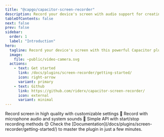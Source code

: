 ```yaml
---
title: "@capgo/capacitor-screen-recorder"
description: Record your device's screen with audio support for creating tutorials, demos, and app previews.
tableOfContents: false
next: false
prev: false
sidebar:
  order: 1
  label: "Introduction"
hero:
  tagline: Record your device's screen with this powerful Capacitor plugin, perfect for creating tutorials, demos, and capturing app interactions.
  image:
    file: ~public/video-camera.svg
  actions:
    - text: Get started
      link: /docs/plugins/screen-recorder/getting-started/
      icon: right-arrow
      variant: primary
    - text: Github
      link: https://github.com/riderx/capacitor-screen-recorder/
      icon: external
      variant: minimal
---
```



<CardGrid stagger>
  <Card title="High quality recording" icon="rocket">
    Record screen in high quality with customizable settings 🎥
  </Card>
  <Card title="Audio support" icon="star">
    Record with microphone audio and system sounds 🎤
  </Card>
  <Card title="Easy integration" icon="setting">
    Simple API with start/stop recording methods 😊
  </Card>
  <Card title="Comprehensive Documentation" icon="open-book">
    Check the [Documentation](/docs/plugins/screen-recorder/getting-started/) to master the plugin in just a few minutes.
  </Card>
</CardGrid>
